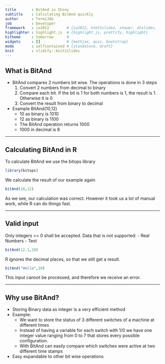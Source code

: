 ```yaml
---
title       : BitAnd in Shiny
subtitle    : Calculating BitAnd quickly
author      : TermiJAG
job         : Developer
framework   : io2012        # {io2012, html5slides, shower, dzslides, ...}
highlighter : highlight.js  # {highlight.js, prettify, highlight}
hitheme     : tomorrow      # 
widgets     : []            # {mathjax, quiz, bootstrap}
mode        : selfcontained # {standalone, draft}
knit        : slidify::knit2slides
---
```



## What is BitAnd

- BitAnd compares 2 numbers bit wise. The operations is done in 3 steps
  1. Convert 2 numbers from decimal to binary
  2. Compare each bit. If the bit is 1 for both numbers is 1, the result is 1. Otherwise it is 0
  3. Convert the result from binary to decimal
  
- Example BitAnd(10,12)
  - 10 as binary is 1010
  - 12 as binary is 1100
  - The BitAnd operation returns 1000
  - 1000 in decimal is 8

---

## Calculating BitAnd in R
To calculate BitAnd we use the bitops library
```r
library(bitops)
```
We calculate the result of our example again
```r
bitAnd(10,12)
```
As we see, our calculation was correct. However it took us a lot of manual work, while R can do things fast.

---

## Valid input
Only integers >= 0 shall be accepted. Data that is not supported:
 - Real Numbers
 - Text
```r
bitAnd(12.1,10)
```
R ignores the decimal places, so that we still get a result.
```r
bitAnd("Hello",10)
```
This input cannot be processed, and therefore we receive an error.

---

## Why use BitAnd?

- Storing Binary data as integer is a very efficient method
- Example: 
  - We want to store the status of 3 different switches of a machine at different times
  - Instead of having a variable for each switch with 1/0 we have one integer value ranging from 0 to 7 that stores every possible configuration.
  - With BitAnd can easily compare which switches were active at two different time stamps
- Easy expandable to other bit wise operations
